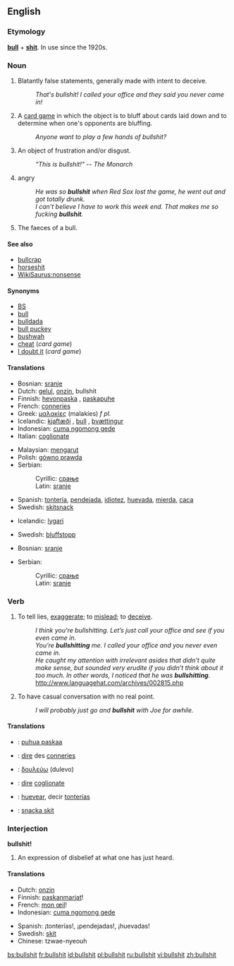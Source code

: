 {{wikipedia}}
==English==

===Etymology===
'''[[bull]]''' + '''[[shit]]'''. In use since the 1920s.

===Noun===
{{en-noun|-}}

# {{vulgar|slang}} Blatantly false statements, generally made with intent to deceive.
#: ''That's bullshit!  I called your office and they said you never came in!''
# {{vulgar|slang}} A [[card game]] in which the object is to bluff about cards laid down and to determine when one's opponents are bluffing.
#: ''Anyone want to play a few hands of bullshit?''
# {{vulgar|slang}} An object of frustration and/or disgust.
#: ''"This is bullshit!" -- The Monarch''
# {{rfv-sense}} {{context|New England}} angry
#:''He was so '''bullshit''' when Red Sox lost the game, he went out and got totally drunk.''
#:''I can't believe I have to work this week end. That makes me so fucking '''bullshit'''.''
# {{literally}} The faeces of a bull.

====See also====
*[[bullcrap]]
*[[horseshit]]
*[[WikiSaurus:nonsense]]

====Synonyms====
*[[BS]]
*[[bull]]
*[[bulldada]]
*[[bull puckey]]
*[[bushwah]]
*[[cheat]] (''card game'')
*[[I doubt it]] (''card game'')

====Translations====
{{trans-top|deceitful statements, etc}}
*Bosnian: [[sranje#Bosnian|sranje]] {{n}}
*Dutch: [[gelul#Dutch|gelul]], [[onzin]], bullshit
*Finnish: [[hevonpaska]]<!--belongs at Finnish entry (literally "horse shit")-->, [[paskapuhe]]
*French: [[conneries]] {{f|p}}
*Greek: [[μαλακίες]] (malakíes) ''f pl.''
*Icelandic: [[kjaftæði]] {{n}}, [[bull]] {{n}}, [[þvættingur]] {{m}}
*Indonesian: [[cuma ngomong gede]]
*Italian: [[coglionate]] {{f|p}}
{{trans-mid}}
*Malaysian: [[mengarut]]
*Polish: [[gówno prawda]]
*Serbian:
*:Cyrillic: [[срање#Serbian|срање]] {{n}}
*:Latin: [[sranje#Serbian|sranje]] {{n}}
*Spanish: [[tontería]], [[pendejada]], [[idiotez]], [[huevada]], [[mierda]], [[caca]]
*Swedish: [[skitsnack]]
{{trans-bottom}}

{{trans-top|card game}}
*Icelandic: [[lygari]] {{m}}
{{trans-mid}}
*Swedish: [[bluffstopp]]
{{trans-bottom}}

{{trans-top|An object of frustration}}
*Bosnian: [[sranje#Bosnian|sranje]] {{n}}
{{trans-mid}}
*Serbian:
*:Cyrillic: [[срање#Serbian|срање]] {{n}}
*:Latin: [[sranje#Serbian|sranje]] {{n}}
{{trans-bottom}}

===Verb===
{{en-verb|bullshits|bullshitting|'''[[bullshitted]]''', ''or sometimes'' '''bullshit''', ''or very rarely'' '''bullshat'''}}

# {{vulgar|slang}} To tell lies, [[exaggerate]]; to [[mislead]]; to [[deceive]].
#: ''I think you're bullshitting.  Let’s just call your office and see if you even came in.''
#: ''You’re '''bullshitting''' me.  I called your office and you never even came in.''
#: ''He caught my attention with irrelevant asides that didn’t quite make sense, but sounded very erudite if you didn’t think about it too much. In other words, I noticed that he was '''bullshitting'''.'' http://www.languagehat.com/archives/002815.php
# {{vulgar|slang}} To have casual conversation with no real point.
#:''I will probably just go and '''bullshit''' with Joe for awhile.''

====Translations====
{{trans-top|to tell lies, exaggerate}}
{{trans-mid}}
{{trans-bottom}}

{{trans-top|to have casual conversation with no real point}}
{{trans-mid}}
{{trans-bottom}}

{{checktrans-top}}
*{{ttbc|Finnish}}: [[puhua paskaa]]
*{{ttbc|French}}: [[dire]] des [[conneries]]
*{{ttbc|Greek}}: [[δουλεύω]] (dulevo)
{{checktrans-mid}}
*{{ttbc|Italian}}: [[dire]] [[coglionate]]
*{{ttbc|Spanish}}: [[huevear]], decir [[tontería]]s
*{{ttbc|Swedish}}: [[snacka skit]]
{{checktrans-bottom}}

===Interjection===
'''bullshit!'''

# {{vulgar|slang}} An expression of disbelief at what one has just heard.

====Translations====
{{trans-top|bullshit!}}
*Dutch: [[onzin]]
*Finnish: [[paskanmarjat]]!
*French: [[mon œil]]!
*Indonesian: [[cuma ngomong gede]]
{{trans-mid}}
*Spanish: ¡tonterías!, ¡pendejadas!, ¡huevadas!
*Swedish: [[skit]]
*Chinese: tzwae-nyeouh
{{trans-bottom}}

[[bs:bullshit]]
[[fr:bullshit]]
[[id:bullshit]]
[[pl:bullshit]]
[[ru:bullshit]]
[[vi:bullshit]]
[[zh:bullshit]]